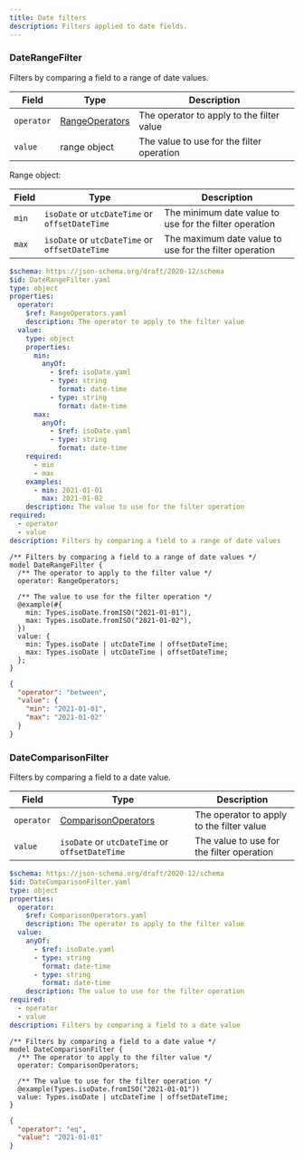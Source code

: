 ```yaml
---
title: Date filters
description: Filters applied to date fields.
---
```



### DateRangeFilter

Filters by comparing a field to a range of date values.

<Tabs>
  <TabItem label="Table">

| Field      | Type                                                                   | Description                               |
| ---------- | ---------------------------------------------------------------------- | ----------------------------------------- |
| `operator` | [RangeOperators](/simpler-grants-protocol/filters/base#rangeoperators) | The operator to apply to the filter value |
| `value`    | range object                                                           | The value to use for the filter operation |

Range object:

| Field | Type                                           | Description                                            |
| ----- | ---------------------------------------------- | ------------------------------------------------------ |
| `min` | `isoDate` or `utcDateTime` or `offsetDateTime` | The minimum date value to use for the filter operation |
| `max` | `isoDate` or `utcDateTime` or `offsetDateTime` | The maximum date value to use for the filter operation |

  </TabItem>

  <TabItem label="JSON Schema">

```yaml
$schema: https://json-schema.org/draft/2020-12/schema
$id: DateRangeFilter.yaml
type: object
properties:
  operator:
    $ref: RangeOperators.yaml
    description: The operator to apply to the filter value
  value:
    type: object
    properties:
      min:
        anyOf:
          - $ref: isoDate.yaml
          - type: string
            format: date-time
          - type: string
            format: date-time
      max:
        anyOf:
          - $ref: isoDate.yaml
          - type: string
            format: date-time
    required:
      - min
      - max
    examples:
      - min: 2021-01-01
        max: 2021-01-02
    description: The value to use for the filter operation
required:
  - operator
  - value
description: Filters by comparing a field to a range of date values
```

  </TabItem>

  <TabItem label="TypeSpec">

```typespec
/** Filters by comparing a field to a range of date values */
model DateRangeFilter {
  /** The operator to apply to the filter value */
  operator: RangeOperators;

  /** The value to use for the filter operation */
  @example(#{
    min: Types.isoDate.fromISO("2021-01-01"),
    max: Types.isoDate.fromISO("2021-01-02"),
  })
  value: {
    min: Types.isoDate | utcDateTime | offsetDateTime;
    max: Types.isoDate | utcDateTime | offsetDateTime;
  };
}
```

  </TabItem>

  <TabItem label="Example">

```json
{
  "operator": "between",
  "value": {
    "min": "2021-01-01",
    "max": "2021-01-02"
  }
}
```

  </TabItem>
</Tabs>

### DateComparisonFilter

Filters by comparing a field to a date value.

<Tabs>
  <TabItem label="Table">

| Field      | Type                                                                             | Description                               |
| ---------- | -------------------------------------------------------------------------------- | ----------------------------------------- |
| `operator` | [ComparisonOperators](/simpler-grants-protocol/filters/base#comparisonoperators) | The operator to apply to the filter value |
| `value`    | `isoDate` or `utcDateTime` or `offsetDateTime`                                   | The value to use for the filter operation |

  </TabItem>

  <TabItem label="JSON Schema">

```yaml
$schema: https://json-schema.org/draft/2020-12/schema
$id: DateComparisonFilter.yaml
type: object
properties:
  operator:
    $ref: ComparisonOperators.yaml
    description: The operator to apply to the filter value
  value:
    anyOf:
      - $ref: isoDate.yaml
      - type: string
        format: date-time
      - type: string
        format: date-time
    description: The value to use for the filter operation
required:
  - operator
  - value
description: Filters by comparing a field to a date value
```

  </TabItem>

  <TabItem label="TypeSpec">

```typespec
/** Filters by comparing a field to a date value */
model DateComparisonFilter {
  /** The operator to apply to the filter value */
  operator: ComparisonOperators;

  /** The value to use for the filter operation */
  @example(Types.isoDate.fromISO("2021-01-01"))
  value: Types.isoDate | utcDateTime | offsetDateTime;
}
```

  </TabItem>

  <TabItem label="Example">

```json
{
  "operator": "eq",
  "value": "2021-01-01"
}
```

  </TabItem>
</Tabs>
